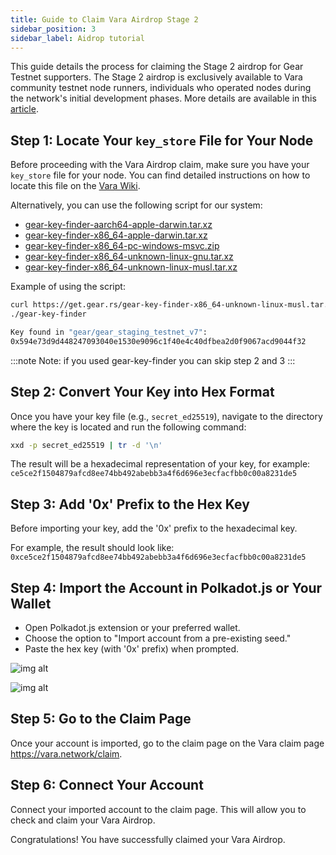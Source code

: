 ```yaml
---
title: Guide to Claim Vara Airdrop Stage 2
sidebar_position: 3
sidebar_label: Aidrop tutorial
---
```


This guide details the process for claiming the Stage 2 airdrop for Gear Testnet supporters.
The Stage 2 airdrop is exclusively available to Vara community testnet node runners, individuals who operated nodes during the network's initial development phases.
More details are available in this [article](https://medium.com/@VaraNetwork/a-big-thank-you-to-the-vara-community-and-a-major-airdrops-update-38dbb4d8d6b2).

## Step 1: Locate Your `key_store` File for Your Node

Before proceeding with the Vara Airdrop claim, make sure you have your `key_store` file for your node. You can find detailed instructions on how to locate this file on the [Vara Wiki](https://wiki.gear-tech.io/docs/node/backup-restore/#network-key).

Alternatively, you can use the following script for our system:

- [gear-key-finder-aarch64-apple-darwin.tar.xz](https://get.gear.rs/gear-key-finder-aarch64-apple-darwin.tar.xz)
- [gear-key-finder-x86_64-apple-darwin.tar.xz](https://get.gear.rs/gear-key-finder-x86_64-apple-darwin.tar.xz)
- [gear-key-finder-x86_64-pc-windows-msvc.zip](https://get.gear.rs/gear-key-finder-x86_64-pc-windows-msvc.zip)
- [gear-key-finder-x86_64-unknown-linux-gnu.tar.xz](https://get.gear.rs/gear-key-finder-x86_64-unknown-linux-gnu.tar.xz)
- [gear-key-finder-x86_64-unknown-linux-musl.tar.xz](https://get.gear.rs/gear-key-finder-x86_64-unknown-linux-musl.tar.xz)

Example of using the script:

```bash
curl https://get.gear.rs/gear-key-finder-x86_64-unknown-linux-musl.tar.xz | tar xJ
./gear-key-finder

Key found in "gear/gear_staging_testnet_v7":
0x594e73d9d448247093040e1530e9096c1f40e4c40dfbea2d0f9067acd9044f32

```

:::note
Note: if you used gear-key-finder you can skip step 2 and 3
:::

## Step 2: Convert Your Key into Hex Format

Once you have your key file (e.g., `secret_ed25519`), navigate to the directory where the key is located and run the following command:

```bash
xxd -p secret_ed25519 | tr -d '\n'
```

The result will be a hexadecimal representation of your key, for example: `ce5ce2f1504879afcd8ee74bb492abebb3a4f6d696e3ecfacfbb0c00a8231de5`

## Step 3: Add '0x' Prefix to the Hex Key

Before importing your key, add the '0x' prefix to the hexadecimal key.

For example, the result should look like: `0xce5ce2f1504879afcd8ee74bb492abebb3a4f6d696e3ecfacfbb0c00a8231de5`

## Step 4: Import the Account in Polkadot.js or Your Wallet

- Open Polkadot.js extension or your preferred wallet.
- Choose the option to "Import account from a pre-existing seed."
- Paste the hex key (with '0x' prefix) when prompted.

![img alt](./img/claim-1.png)

![img alt](./img/claim-2.png)

## Step 5: Go to the Claim Page

Once your account is imported, go to the claim page on the Vara claim page https://vara.network/claim.

## Step 6: Connect Your Account

Connect your imported account to the claim page. This will allow you to check and claim your Vara Airdrop.

Congratulations! You have successfully claimed your Vara Airdrop.
